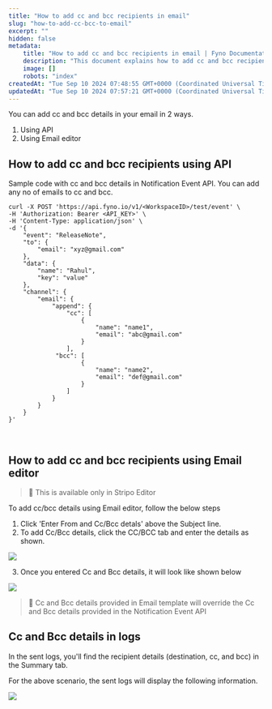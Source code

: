 ```yaml
---
title: "How to add cc and bcc recipients in email"
slug: "how-to-add-cc-bcc-to-email"
excerpt: ""
hidden: false
metadata:
    title: "How to add cc and bcc recipients in email | Fyno Documentation"
    description: "This document explains how to add cc and bcc recipients in your email. You can achieve it in 2 ways - through API and Email editor"
    image: []
    robots: "index"
createdAt: "Tue Sep 10 2024 07:48:55 GMT+0000 (Coordinated Universal Time)"
updatedAt: "Tue Sep 10 2024 07:57:21 GMT+0000 (Coordinated Universal Time)"
---
```


You can add cc and bcc details in your email in 2 ways.

1. Using API
2. Using Email editor

## How to add cc and bcc recipients using API

Sample code with cc and bcc details in Notification Event API. You can add any no of emails to cc and bcc.

```Text cURL
curl -X POST 'https://api.fyno.io/v1/<WorkspaceID>/test/event' \
-H 'Authorization: Bearer <API_KEY>' \
-H 'Content-Type: application/json' \
-d '{
    "event": "ReleaseNote",
    "to": {
        "email": "xyz@gmail.com"
    },
    "data": {
        "name": "Rahul",
        "key": "value"
    },
    "channel": {
        "email": {
            "append": {
                "cc": [
                    {
                        "name": "name1",
                        "email": "abc@gmail.com"
                    }
                ],
             "bcc": [
                    {
                        "name": "name2",
                        "email": "def@gmail.com"
                    }
                ]
            }
        }
    }
}'
```

<br />

## How to add cc and bcc recipients using Email editor

> 📘 This is available only in Stripo Editor

To add cc/bcc details using Email editor, follow the below steps

1. Click 'Enter From and Cc/Bcc detals' above the Subject line.
2. To add Cc/Bcc details, click the CC/BCC tab and enter the details as shown.

![](/images/754967d-ccbcc_details.png)

3. Once you entered Cc and Bcc details, it will look like shown below

![](/images/de8ad07-ccbcc_entered.png)

> 📘 Cc and Bcc details provided in Email template will override the Cc and Bcc details provided in the Notification Event API

## Cc and Bcc details in logs

In the sent logs, you'll find the recipient details (destination, cc, and bcc) in the Summary tab.

For the above scenario, the sent logs will display the following information.

![](/images/122a1d1-sentlogs_cc_bcc.png)
